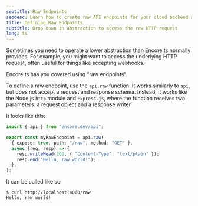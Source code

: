 ```yaml
---
seotitle: Raw Endpoints
seodesc: Learn how to create raw API endpoints for your cloud backend application using TypeScript and Encore.ts
title: Defining Raw Endpoints
subtitle: Drop down in abstraction to access the raw HTTP request
lang: ts
---
```


Sometimes you need to operate a lower abstraction than Encore.ts normally provides.
For example, you might want to access the underlying HTTP request, often useful for things like accepting webhooks.

Encore.ts has you covered using "raw endpoints".

To define a raw endpoint, use the `api.raw` function. It works similarly to
`api`, but does not accept a request and response schema. Instead, it works like
the Node.js `http` module and `Express.js`, where the function receives two
parameters: a request object and a response writer.

It looks like this:

```ts
import { api } from "encore.dev/api";

export const myRawEndpoint = api.raw(
  { expose: true, path: "/raw", method: "GET" },
  async (req, resp) => {
    resp.writeHead(200, { "Content-Type": "text/plain" });
    resp.end("Hello, raw world!");
  },
);
```

It can be called like so:

```shell
$ curl http://localhost:4000/raw
Hello, raw world!
```
